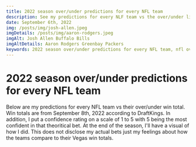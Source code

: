 ```yaml
---
title: 2022 season over/under predictions for every NFL team
description: See my predictions for every NLF team vs the over/under line
date: September 6th, 2022
img: /posts/img/josh-allen.jpeg
imgDetails: /posts/img/aaron-rodgers.jpeg
imgAlt: Josh Allen Buffalo Bills
imgAltDetails: Aaron Rodgers Greenbay Packers
keywords: 2022 season over/under predictions for every NFL team, nfl over/under bet
---
```


# 2022 season over/under predictions for every NFL team

Below are my predictions for every NFL team vs their over/under win total. Win totals are from September 8th, 2022 according to DraftKings. In addition, I put a confidence rating on a scale of 1 to 5 with 5 being the most confident in that theoritical bet. At the end of the season, I'll have a visual of how I did. This does not disclose my actual bets just my feelings about how the teams compare to their Vegas win totals.

<Teams />
